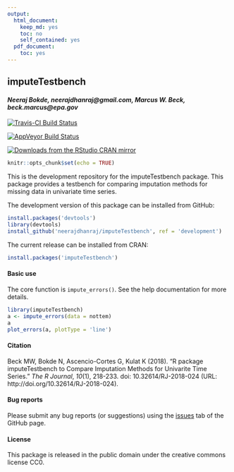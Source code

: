 ```yaml
---
output:
  html_document:
    keep_md: yes
    toc: no
    self_contained: yes
  pdf_document:
    toc: yes
---
```


## imputeTestbench

#### *Neeraj Bokde, neerajdhanraj@gmail.com, Marcus W. Beck, beck.marcus@epa.gov*

[![Travis-CI Build Status](https://travis-ci.org/fawda123/imputeTestbench.svg?branch=master)](https://travis-ci.org/fawda123/imputeTestbench)

[![AppVeyor Build Status](https://ci.appveyor.com/api/projects/status/github/fawda123/imputeTestbench?branch=master&svg=true)](https://ci.appveyor.com/project/fawda123/imputeTestbench)

[![Downloads from the RStudio CRAN mirror](http://cranlogs.r-pkg.org/badges/grand-total/imputeTestbench)](https://CRAN.R-project.org/package=imputeTestbench)

```r
knitr::opts_chunk$set(echo = TRUE)
```

This is the development repository for the imputeTestbench package.  This package provides a testbench for comparing imputation methods for missing data in univariate time series. 

The development version of this package can be installed from GitHub:

```r
install.packages('devtools')
library(devtools)
install_github('neerajdhanraj/imputeTestbench', ref = 'development')
```

The current release can be installed from CRAN:

```r
install.packages('imputeTestbench')
```

#### Basic use

The core function is `impute_errors()`.  See the help documentation for more details.

```r
library(imputeTestbench)
a <- impute_errors(data = nottem)
a
plot_errors(a, plotType = 'line')
```

#### Citation

Beck MW, Bokde N, Ascencio-Cortes G, Kulat K (2018). "R package imputeTestbench to Compare Imputation Methods for
Univarite Time Series." _The R Journal_, *10*(1), 218-233. doi: 10.32614/RJ-2018-024 (URL:
http://doi.org/10.32614/RJ-2018-024).

#### Bug reports 

Please submit any bug reports (or suggestions) using the [issues](https://github.com/neerajdhanraj/imputeTestbench/issues) tab of the GitHub page.

#### License

This package is released in the public domain under the creative commons license CC0.
